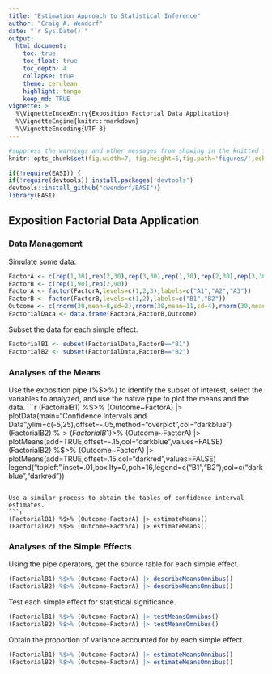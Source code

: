 ```yaml
---
title: "Estimation Approach to Statistical Inference"
author: "Craig A. Wendorf"
date: "`r Sys.Date()`"
output:
  html_document:
    toc: true
    toc_float: true
    toc_depth: 4
    collapse: true
    theme: cerulean
    highlight: tango
    keep_md: TRUE
vignette: >
  %\VignetteIndexEntry{Exposition Factorial Data Application}
  %\VignetteEngine{knitr::rmarkdown}
  %\VignetteEncoding{UTF-8}
---
```


```r
#suppress the warnings and other messages from showing in the knitted file.
knitr::opts_chunk$set(fig.width=7, fig.height=5,fig.path='figures/',echo=TRUE,warning=FALSE,message=FALSE)
```

```r
if(!require(EASI)) {
if(!require(devtools)) install.packages('devtools')
devtools::install_github("cwendorf/EASI")}
library(EASI)
```

## Exposition Factorial Data Application

### Data Management

Simulate some data.
```r
FactorA <- c(rep(1,30),rep(2,30),rep(3,30),rep(1,30),rep(2,30),rep(3,30))
FactorB <- c(rep(1,90),rep(2,90))
FactorA <- factor(FactorA,levels=c(1,2,3),labels=c("A1","A2","A3"))
FactorB <- factor(FactorB,levels=c(1,2),labels=c("B1","B2"))
Outcome <- c(rnorm(30,mean=8,sd=2),rnorm(30,mean=11,sd=4),rnorm(30,mean=12,sd=4),rnorm(30,mean=8,sd=2),rnorm(30,mean=8,sd=3),rnorm(30,mean=7,sd=4))
FactorialData <- data.frame(FactorA,FactorB,Outcome)
```
Subset the data for each simple effect.
```r
FactorialB1 <- subset(FactorialData,FactorB=="B1")
FactorialB2 <- subset(FactorialData,FactorB=="B2")
```

### Analyses of the Means

Use the exposition pipe (%$>%) to identify the subset of interest, select the variables to analyzed, and use the native pipe to plot the means and the data.
```r
(FactorialB1) %$>% (Outcome~FactorA) |> plotData(main="Confidence Intervals and Data",ylim=c(-5,25),offset=-.05,method="overplot",col="darkblue")
(FactorialB2) %$>% (Outcome~FactorA) |> plotData(add=TRUE,offset=.05,method="overplot",col="darkred")
(FactorialB1) %$>% (Outcome~FactorA) |> plotMeans(add=TRUE,offset=-.15,col="darkblue",values=FALSE)
(FactorialB2) %$>% (Outcome~FactorA) |> plotMeans(add=TRUE,offset=.15,col="darkred",values=FALSE)
legend("topleft",inset=.01,box.lty=0,pch=16,legend=c("B1","B2"),col=c("darkblue","darkred"))
```

Use a similar process to obtain the tables of confidence interval estimates.
```r
(FactorialB1) %$>% (Outcome~FactorA) |> estimateMeans()
(FactorialB2) %$>% (Outcome~FactorA) |> estimateMeans()
```
### Analyses of the Simple Effects

Using the pipe operators, get the source table for each simple effect.
```r
(FactorialB1) %$>% (Outcome~FactorA) |> describeMeansOmnibus()
(FactorialB2) %$>% (Outcome~FactorA) |> describeMeansOmnibus()
```
Test each simple effect for statistical significance.
```r
(FactorialB1) %$>% (Outcome~FactorA) |> testMeansOmnibus()
(FactorialB2) %$>% (Outcome~FactorA) |> testMeansOmnibus()
```
Obtain the proportion of variance accounted for by each simple effect.
```r
(FactorialB1) %$>% (Outcome~FactorA) |> estimateMeansOmnibus()
(FactorialB2) %$>% (Outcome~FactorA) |> estimateMeansOmnibus()
```
